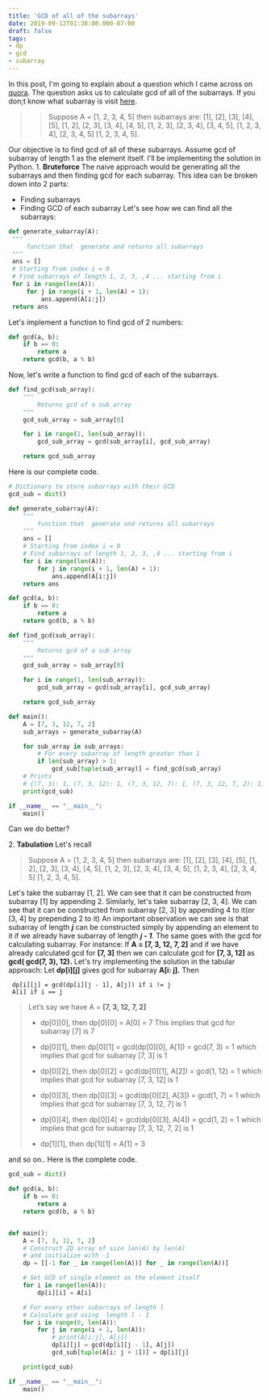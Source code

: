 ```yaml
---
title: 'GCD of all of the subarrays'
date: 2019-09-12T01:38:00.000-07:00
draft: false
tags:
- dp
- gcd
- subarray
---
```


In this post, I'm going to explain about a question which I came across on [quora](https://www.quora.com/How-do-I-find-all-the-GCDs-of-all-the-subarrays-of-an-array). The question asks us to calculate gcd of all of the subarrays. If you don;t know what subarray is visit [here](https://www.geeksforgeeks.org/subarraysubstring-vs-subsequence-and-programs-to-generate-them/).

> > Suppose A = [1, 2, 3, 4, 5] then subarrays are: [1], [2], [3], [4], [5], \[1, 2\], \[2, 3\], \[3, 4\], \[4, 5\], \[1, 2, 3\], \[2, 3, 4\], \[3, 4, 5\], \[1, 2, 3, 4\], \[2, 3, 4, 5\] \[1, 2, 3, 4, 5\].

Our objective is to find gcd of all of these subarrays. Assume gcd of subarray of length 1 as the element itself. I'll be implementing the solution in Python.
1. **Bruteforce**
The naive approach would be generating all the subarrays and then finding gcd for each subarray. This idea can be broken down into 2 parts:

*   Finding subarrays
*   Finding GCD of each subarray Let's see how we can find all the subarrays:

```py
def generate_subarray(A):
 """
     function that  generate and returns all subarrays
 """
 ans = []
 # Starting from index i = 0
 # Find subarrays of length 1, 2, 3, ,4 ... starting from i
 for i in range(len(A)):
     for j in range(i + 1, len(A) + 1):
         ans.append(A[i:j])
 return ans
```
Let's implement a function to find gcd of 2 numbers:


```py
def gcd(a, b):
    if b == 0:
        return a
    return gcd(b, a % b)
```
Now, let's write a function to find gcd of each of the subarrays.
```py
def find_gcd(sub_array):
    """
        Returns gcd of a sub_array
    """
    gcd_sub_array = sub_array[0]

    for i in range(1, len(sub_array)):
        gcd_sub_array = gcd(sub_array[i], gcd_sub_array)

    return gcd_sub_array
```
Here is our complete code.
```py
# Dictionary to store subarrays with their GCD
gcd_sub = dict()

def generate_subarray(A):
    """
        function that  generate and returns all subarrays
    """
    ans = []
    # Starting from index i = 0
    # Find subarrays of length 1, 2, 3, ,4 ... starting from i
    for i in range(len(A)):
        for j in range(i + 1, len(A) + 1):
            ans.append(A[i:j])
    return ans

def gcd(a, b):
    if b == 0:
        return a
    return gcd(b, a % b)

def find_gcd(sub_array):
    """
        Returns gcd of a sub_array
    """
    gcd_sub_array = sub_array[0]

    for i in range(1, len(sub_array)):
        gcd_sub_array = gcd(sub_array[i], gcd_sub_array)

    return gcd_sub_array

def main():
    A = [7, 3, 12, 7, 2]
    sub_arrays = generate_subarray(A)

    for sub_array in sub_arrays:
        # For every subarray of length greater than 1
        if len(sub_array) > 1:
            gcd_sub[tuple(sub_array)] = find_gcd(sub_array)
    # Prints
    # {(7, 3): 1, (7, 3, 12): 1, (7, 3, 12, 7): 1, (7, 3, 12, 7, 2): 1, (3, 12): 3, (3, 12, 7): 1, (3, 12, 7, 2): 1, (12, 7): 1, (12, 7, 2): 1, (7, 2): 1}
    print(gcd_sub)

if __name__ == "__main__":
    main()
```
Can we do better?

2. **Tabulation**
Let's recall

> Suppose A = \[1, 2, 3, 4, 5\] then subarrays are: \[1\], \[2\], \[3\], \[4\], \[5\], \[1, 2\], \[2, 3\], \[3, 4\], \[4, 5\], \[1, 2, 3\], \[2, 3, 4\], \[3, 4, 5\], \[1, 2, 3, 4\], \[2, 3, 4, 5\] \[1, 2, 3, 4, 5\].

Let's take the subarray \[1, 2\]. We can see that it can be constructed from subarray \[1\] by appending 2. Similarly, let's take subarray \[2, 3, 4\]. We can see that it can be constructed from subarray \[2, 3\] by appending 4 to it(or \[3, 4\] by prepending 2 to it) An important observation we can see is that subarray of length **_j_** can be constructed simply by appending an element to it if we already have subarray of length **_j - 1_**. The same goes with the gcd for calculating subarray. For instance:
If **A = \[7, 3, 12, 7, 2\]** and if we have already calculated gcd for **\[7, 3\]** then we can calculate gcd for **\[7, 3, 12\]** as **gcd( gcd(7, 3), 12).** Let's try implementing the solution in the tabular approach:
Let **dp\[i\]\[j\]** gives gcd for subarray **A\[i: j\].** Then
```
 dp[i][j] = gcd(dp[i][j - 1], A[j]) if i != j
 A[i] if i == j
```

> Let’s say we have A = **\[7, 3, 12, 7, 2\]**
>
> *   dp\[0\]\[0\], then dp\[0\]\[0\] = A\[0\] = 7 This implies that gcd for subarray \[7\] is 7
>
> *   dp\[0\]\[1\], then dp\[0\]\[1\] = gcd(dp\[0\]\[0\], A\[1\]) = gcd(7, 3) = 1 which implies that gcd for subarray \[7, 3\] is 1
>
> *   dp\[0\]\[2\], then dp\[0\]\[2\] = gcd(dp\[0\]\[1\], A\[2\]) = gcd(1, 12) = 1 which implies that gcd for subarray \[7, 3, 12\] is 1
>
> *   dp\[0\]\[3\], then dp\[0\]\[3\] = gcd(dp\[0\]\[2\], A\[3\]) = gcd(1, 7) = 1 which implies that gcd for subarray \[7, 3, 12, 7\] is 1
>
> *   dp\[0\]\[4\], then dp\[0\]\[4\] = gcd(dp\[0\]\[3\], A\[4\]) = gcd(1, 2) = 1 which implies that gcd for subarray \[7, 3, 12, 7, 2\] is 1
>
> *   dp\[1\]\[1\], then dp\[1\]\[1\] = A\[1\] = 3
>

and so on..
Here is the complete code.
```py
gcd_sub = dict()

def gcd(a, b):
    if b == 0:
        return a
    return gcd(b, a % b)


def main():
    A = [7, 3, 12, 7, 2]
    # Construct 2D array of size len(A) by len(A)
    # and initialize with -1
    dp = [[-1 for _ in range(len(A))] for _ in range(len(A))]

    # Set GCD of single element as the element itself
    for i in range(len(A)):
        dp[i][i] = A[i]

    # For every other subarrays of length l
    # Calculate gcd using  length l - 1
    for i in range(0, len(A)):
        for j in range(i + 1, len(A)):
            # print(A[i:j], A[j])
            dp[i][j] = gcd(dp[i][j - 1], A[j])
            gcd_sub[tuple(A[i: j + 1])] = dp[i][j]

    print(gcd_sub)

if __name__ == "__main__":
    main() 
```